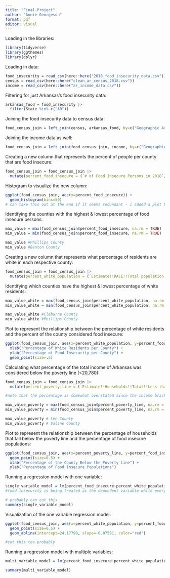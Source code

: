 ```yaml
---
title: "Final-Project"
author: "Annie Georgeson"
format: pdf
editor: visual
---
```


Loading in the libraries:

```r
library(tidyverse)
library(ggthemes)
library(dplyr)

```

Loading in data: 

```r
food_insecurity = read_csv(here::here("2018_food_insecurity_data.csv"))
census = read_csv(here::here("clean_ar_census_2018.csv"))
income = read_csv(here::here("ar_income_data.csv"))

```

Filtering for just Arkansas's food insecurity data:

```r
arkansas_food = food_insecurity |>
  filter(State %in% c("AR"))

```

Joining the food insecurity data to census data:

```r
food_census_join = left_join(census, arkansas_food, by=c("Geographic Area Name" = "County, State"))

```

Joining the income data as well:
```r
food_census_join = left_join(food_census_join, income, by=c("Geographic Area Name" = "Geographic Area Name"))

```

Creating a new column that represents the percent of people per county that are food insecure:

```r
food_census_join = food_census_join |>
  mutate(percent_food_insecure = (`# of Food Insecure Persons in 2018`/ `Estimate!!SEX AND AGE!!Total population` * 100))

```

Histogram to visualize the new column:

```r
ggplot(food_census_join, aes(x=percent_food_insecure)) +
  geom_histogram(bins=50)
# can take this out at the end if it seems redundant - i added a plot below this so this can probably go
```

Identifying the counties with the highest & lowest percentage of food insecure persons:

```r
max_value = max(food_census_join$percent_food_insecure, na.rm = TRUE)
min_value = min(food_census_join$percent_food_insecure, na.rm = TRUE)

max_value #Phillips County
min_value #Benton County

```

Creating a new column that represents what percentage of residents are white in each respective county: 

```r
food_census_join = food_census_join |>
  mutate(percent_white_population = (`Estimate!!RACE!!Total population!!One race!!White`/ `Estimate!!SEX AND AGE!!Total population` * 100))

```

Identifying which counties have the highest & lowest percentage of white residents: 

```r
max_value_white = max(food_census_join$percent_white_population, na.rm = TRUE)
min_value_white = min(food_census_join$percent_white_population, na.rm = TRUE)

max_value_white #Cleburne County
min_value_white #Phillips County
```

Plot to represent the relationship between the percentage of white residents and the percent of the county considered food insecure: 

``` r
ggplot(food_census_join, aes(x=percent_white_population, y=percent_food_insecure)) +
  xlab("Percentage of White Residents per County") +
  ylab("Percentage of Food Insecurity per County") + 
  geom_point(size=.5)

```

Calculating what percentage of the total income of Arkansas was considered below the poverty line (<20,780):

```r
food_census_join = food_census_join |>
  mutate(percent_poverty_line = (`Estimate!!Households!!Total!!Less than $10,000` + `Estimate!!Households!!Total!!$10,000 to $14,999` + `Estimate!!Households!!Total!!$15,000 to $24,999`))

#note that the percentage is somewhat overstated since the income bracket is from 15,000 to 24,999 

```

```r
max_value_poverty = max(food_census_join$percent_poverty_line, na.rm = TRUE)
min_value_poverty = min(food_census_join$percent_poverty_line, na.rm = TRUE)

max_value_poverty # Lee County
min_value_poverty # Saline County

```

Plot to represent the relationship between the percentage of households that fall below the poverty line and the percentage of food insecure populations: 

```r
ggplot(food_census_join, aes(x=percent_poverty_line, y=percent_food_insecure)) +
  geom_point(size=0.5) +
  xlab("Percentage of the County Below the Poverty Line") +
  ylab("Percentage of Food Insecure Populations")

```

Running a regression model with one variable: 

```r
single_variable_model = lm(percent_food_insecure~percent_white_population, food_census_join)
#food insecurity is being treated as the dependent variable while everything that comes after the ~ is independent 

# probably can cut this
summary(single_variable_model)

```

Visualization of the one variable regression model: 

```r
ggplot(food_census_join, aes(x=percent_white_population, y=percent_food_insecure)) +
  geom_point(size=0.5) +
  geom_abline(intercept=24.17790, slope=-0.07591, color="red")

#cut this too probably
```

Running a regression model with multiple variables:

```r
multi_variable_model = lm(percent_food_insecure~percent_white_population+percent_poverty_line, food_census_join)

summary(multi_variable_model)

```
